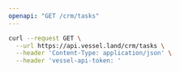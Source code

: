 ```yaml
---
openapi: "GET /crm/tasks"
---
```


<RequestExample>

```bash Request
curl --request GET \
  --url https://api.vessel.land/crm/tasks \
  --header 'Content-Type: application/json' \
  --header 'vessel-api-token: '
```

</RequestExample>
